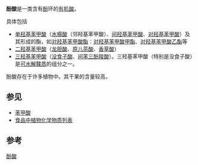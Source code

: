 {{chemref|time=2012-12-01T16:29:16+00:00}}
'''酚酸'''是一类含有[[酚|酚]]环的[[有机酸|有机酸]]。

具体包括
*[[单羟基苯甲酸|单羟基苯甲酸]]（[[水楊酸|水楊酸]]（邻羟基苯甲酸）、[[间羟基苯甲酸|间羟基苯甲酸]]、[[对羟基苯甲酸|对羟基苯甲酸]]）及其形成的酯，如[[对羟基苯甲酸酯|对羟基苯甲酸酯]]：[[对羟基苯甲酸甲酯|对羟基苯甲酸甲酯]]、[[对羟基苯甲酸乙酯|对羟基苯甲酸乙酯]]等
*[[二羟基苯甲酸|二羟基苯甲酸]]（[[龙胆酸|龙胆酸]]、[[原儿茶酸|原儿茶酸]]、[[香草酸|香草酸]]）
*[[三羟基苯甲酸|三羟基苯甲酸]]（[[没食子酸|没食子酸]]、[[间苯三酚羧酸|间苯三酚羧酸]]）。三羟基苯甲酸（特别是没食子酸）是[[可水解鞣质|可水解鞣质]]的组分之一。

酚酸存在于许多植物中。其干果的含量较高。

== 参见 ==
* [[苯甲酸|苯甲酸]]
* [[食品中植物化学物质列表|食品中植物化学物质列表]]

== 参考 ==
{{reflist}}

{{天然酚}}
{{酚酸}}
{{化学小作品}}

[[Category:酚酸|]]
